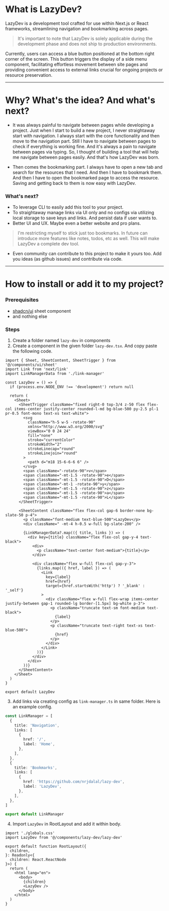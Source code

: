 # What is LazyDev?

LazyDev is a development tool crafted for use within Next.js or React frameworks, streamlining navigation and bookmarking across pages.

> It's important to note that LazyDev is solely applicable during the development phase and does not ship to production environments.

Currently, users can access a blue button positioned at the bottom right corner of the screen. This button triggers the display of a side menu component, facilitating effortless movement between site pages and providing convenient access to external links crucial for ongoing projects or resource preservation.

---

# Why? What's the idea? And what's next?

- It was always painful to navigate between pages while developing a project. Just when I start to build a new project, I never straightaway start with navigation. I always start with the core functionality and then move to the navigation part. Still I have to navigate between pages to check if everything is working fine. And it's always a pain to navigate between pages via typing. So, I thought of building a tool that will help me navigate between pages easily. And that's how LazyDev was born.

- Then comes the bookmarking part. I always have to open a new tab and search for the resources that I need. And then I have to bookmark them. And then I have to open the bookmarked page to access the resource. Saving and getting back to them is now easy with LazyDev.

### What's next?

- To leverage CLI to easily add this tool to your project.
- To straightaway manage links via UI only and no configs via utilizing local storage to save keys and links. And persist data if user wants to.
- Better UI and UX. Maybe even a better website and pro plans.

> I'm restricting myself to stick just too bookmarks. In future can introduce more features like notes, todos, etc as well. This will make LazyDev a complete dev tool.

- Even community can contribute to this project to make it yours too. Add you ideas (as github issues) and contribute via code.

---

# How to install or add it to my project?

### Prerequisites

- [shadcn/ui](https://ui.shadcn.com/docs/components/sheet) sheet component
- and nothing else

### Steps

1. Create a folder named `lazy-dev` in components
2. Create a component in the given folder `lazy-dev.tsx`. And copy paste the following code.

```tsx
import { Sheet, SheetContent, SheetTrigger } from '@/components/ui/sheet'
import Link from 'next/link'
import LinkManagerData from './link-manager'

const LazyDev = () => {
  if (process.env.NODE_ENV !== 'development') return null

  return (
    <Sheet>
      <SheetTrigger className="fixed right-0 top-3/4 z-50 flex flex-col items-center justify-center rounded-l-md bg-blue-500 py-2.5 pl-1 pr-0.5 font-mono text-xs text-white">
        <svg
          className="h-5 w-5 -rotate-90"
          xmlns="http://www.w3.org/2000/svg"
          viewBox="0 0 24 24"
          fill="none"
          stroke="currentColor"
          strokeWidth="2"
          strokeLinecap="round"
          strokeLinejoin="round"
        >
          <path d="m18 15-6-6-6 6" />
        </svg>
        <span className="-rotate-90">v</span>
        <span className="-mt-1.5 -rotate-90">e</span>
        <span className="-mt-1.5 -rotate-90">D</span>
        <span className="-mt-1 -rotate-90">y</span>
        <span className="-mt-1.5 -rotate-90">z</span>
        <span className="-mt-1.5 -rotate-90">a</span>
        <span className="-mt-1.5 -rotate-90">L</span>
      </SheetTrigger>

      <SheetContent className="flex flex-col gap-6 border-none bg-slate-50 p-4">
        <p className="font-medium text-blue-500">LazyDev</p>
        <div className=" -mt-4 h-0.5 w-full bg-slate-200" />

        {LinkManagerData?.map(({ title, links }) => (
          <div key={title} className="flex flex-col gap-y-4 text-black">
            <div>
              <p className="text-center font-medium">{title}</p>
            </div>

            <div className="flex w-full flex-col gap-y-3">
              {links.map(({ href, label }) => (
                <Link
                  key={label}
                  href={href}
                  target={href.startsWith('http') ? '_blank' : '_self'}
                >
                  <div className="flex w-full flex-wrap items-center justify-between gap-1 rounded-lg border-[1.5px] bg-white p-3">
                    <p className="truncate text-sm font-medium text-black">
                      {label}
                    </p>
                    <p className="truncate text-right text-xs text-blue-500">
                      {href}
                    </p>
                  </div>
                </Link>
              ))}
            </div>
          </div>
        ))}
      </SheetContent>
    </Sheet>
  )
}

export default LazyDev
```

3. Add links via creating config as `link-manager.ts` in same folder. Here is an example config.

```ts
const LinkManager = [
  {
    title: 'Navigation',
    links: [
      {
        href: '/',
        label: 'Home',
      },
    ],
  },
  {
    title: 'Bookmarks',
    links: [
      {
        href: 'https://github.com/nrjdalal/lazy-dev',
        label: 'LazyDev',
      },
    ],
  },
]

export default LinkManager
```

4. Import `LazyDev` in RootLayout and add it within body.

```tsx
import './globals.css'
import LazyDev from '@/components/lazy-dev/lazy-dev'

export default function RootLayout({
  children,
}: Readonly<{
  children: React.ReactNode
}>) {
  return (
    <html lang="en">
      <body>
        {children}
        <LazyDev />
      </body>
    </html>
  )
}
```
